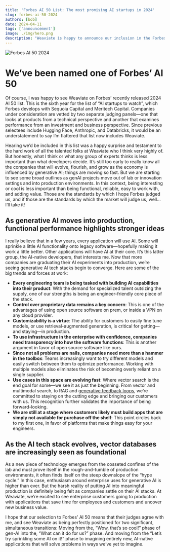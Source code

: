 ```yaml
---
title: 'Forbes AI 50 List: The most promising AI startups in 2024'
slug: forbes-ai-50-2024
authors: [bob]
date: 2024-04-11
tags: ['announcement']
image: ./img/hero.png
description: "Weaviate is happy to announce our inclusion in the Forbes AI 50 2024 list!"
---
```

![Forbes AI 50 2024](./img/hero.png)

# We’ve been named one of Forbes’ AI 50

Of course, I was happy to see Weaviate on Forbes’ recently released 2024 AI 50 list. This is the sixth year for the list of “AI startups to watch”, which Forbes develops with Sequoia Capital and Meritech Capital. Companies under consideration are vetted by two separate judging panels—one that looks at products from a technical perspective and another that examines performance from an investment and business perspective. Since previous selectees include Hugging Face, Anthropic, and Databricks, it would be an understatement to say I’m flattered that list now includes Weaviate.

Hearing we’d be included in this list was a happy surprise and testament to the hard work of all the talented folks at Weaviate who I think very highly of. But honestly, what I think or what any group of experts thinks is less important than what developers decide. It’s still too early to really know all the companies that will evolve, flourish, and grow as the economy is influenced by generative AI; things are moving so fast. But we are starting to see some broad outlines as genAI projects move out of lab or innovation settings and into production environments. In this context, being interesting or cool is less important than being functional, reliable, easy to work with, and adding value. Those are the standards by which I hope Forbes judged us, and if those are the standards by which the market will judge us, well… I’ll take it!

##  As generative AI moves into production, functional performance highlights stronger ideas

I really believe that in a few years, every application will use AI. Some will sprinkle a little AI functionality onto legacy software—hopefully making it work a little better. Other applications will have AI at their core. It’s this latter group, the AI-native developers, that interests me. Now that more companies are graduating their AI experiments into production, we’re seeing generative AI tech stacks begin to converge. Here are some of the big trends and forces at work:

* **Every engineering team is being tasked with building AI capabilities into their product**: With the  demand for specialized talent outsizing the supply, one of our strengths is being an engineer-friendly core piece of the stack.
* **Control over proprietary data remains a key concern**: This is one of the advantages of using open source software on prem, or inside a VPN on any cloud provider.
* **Customizability is a virtue**: The ability for customers to easily fine tune models, or use retrieval-augmented generation, is critical for getting—and staying—in production.
* **To use infrastructure in the enterprise with confidence, companies need transparency into how the software functions**: This is another argument in favor of open source software like ours.
* **Since not all problems are nails, companies need more than a hammer in the toolbox**: Teams increasingly want to try different models and easily switch between them to optimize performance. Working with multiple models also eliminates the risk of becoming overly reliant on a single supplier.
* **Use cases in this space are evolving fast**: Where vector search is the end goal for some—we see it as just the beginning. From vector and multimodal search, to RAG and [generative feedback loops](/blog/2023-05-05-generative-feedback-loops/), we’re committed to staying on the cutting edge and bringing our customers with us. This recognition further validates the importance of being forward-looking. 
* **We are still at a stage where customers likely must build apps that are simply not available for purchase off the shelf**: This point circles back to my first one, in favor of platforms that make things easy for your engineers.

## As the AI tech stack evolves, vector databases are increasingly seen as foundational

As a new piece of technology emerges from the cosseted confines of the lab and must prove itself in the rough-and-tumble of production environments, it often finds itself on the steep downslope of the “hype cycle.” In this case, enthusiasm around enterprise uses for generative AI is higher than ever. But the harsh reality of putting AI into meaningful production is definitely being felt as companies settle on their AI stacks. At Weaviate, we’re excited to see enterprise customers going to production with applications that save time for employees and customers and uncover new business value. 
 
I hope that our selection to Forbes’ AI 50 means that their judges agree with me, and see Weaviate as being perfectly positioned for two significant, simultaneous transitions: Moving from the, “Wow, that’s so cool!” phase of gen-AI into the, “What can it do for us?” phase. And moving from the “Let’s try sprinkling some AI on it!” phase to imagining entirely new, AI-native applications that will solve problems in ways we’ve yet to imagine. 



<WhatNext />
